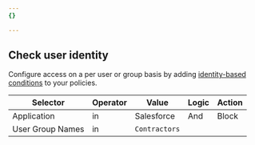 ```yaml
---
{}

---
```


## Check user identity

Configure access on a per user or group basis by adding [identity-based conditions](/cloudflare-one/policies/gateway/identity-selectors/) to your policies.

| Selector         | Operator | Value         | Logic | Action |
| ---------------- | -------- | ------------- | ----- | ------ |
| Application      | in       | Salesforce    | And   | Block  |
| User Group Names | in       | `Contractors` |       |        |
